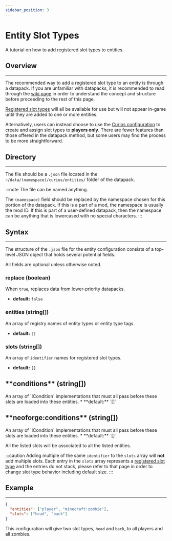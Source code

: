 ```yaml
---
sidebar_position: 3
---
```


# Entity Slot Types

A tutorial on how to add registered slot types to entities.

## Overview
---
The recommended way to add a registered slot type to an entity is through a datapack. If you are unfamiliar with
datapacks, it is recommended to read through the [wiki page](https://minecraft.fandom.com/wiki/Data_pack) in order to
understand the concept and structure before proceeding to the rest of this page.

[Registered slot types](slot-register.md) will all be available for use but will not appear in-game until they are
added to one or more entities.

Alternatively, users can instead choose to use the [Curios configuration](../configuration#slot-configuration) to create
and assign slot types to **players only**. There are fewer features than those offered in the datapack method, but some
users may find the process to be more straightforward.

## Directory
---
The file should be a `.json` file located in the `~/data/(namespace)/curios/entities/` folder of the datapack.

:::note
The file can be named anything.

The `(namespace)` field should be replaced by the namespace chosen for this portion of the datapack. If this is a part
of a mod, the namespace is usually the mod ID. If this is part of a user-defined datapack, then the namespace can be
anything that is lowercased with no special characters.
:::

## Syntax
---
The structure of the `.json` file for the entity configuration consists of a top-level JSON object that holds several
potential fields.

All fields are optional unless otherwise noted.

### **replace** (boolean)
When `true`, replaces data from lower-priority datapacks.
* **default:** `false`

### **entities** (string[])
An array of registry names of entity types or entity type tags.
* **default:** `[]`

### **slots** (string[])
An array of `identifier` names for registered slot types.
* **default:** `[]`

<Tabs groupId="modloader">
<TabItem value="forge" label="Forge" default>
<h2> **conditions** (string[]) </h2>
An array of `ICondition` implementations that must all pass before these slots are loaded into these entities.
* **default:** `[]`
</TabItem>
<TabItem value="neoforge-2" label="NeoForge 1.20.2+">
<h2> **neoforge:conditions** (string[]) </h2>
An array of `ICondition` implementations that must all pass before these slots are loaded into these entities.
* **default:** `[]`
</TabItem>
</Tabs>

All the listed slots will be associated to all the listed entities.

:::caution
Adding multiple of the same `identifier` to the `slots` array will **not** add multiple slots. Each entry in the `slots`
array represents a [registered slot type](slot-register.md) and the entries do not stack, please refer to that page in
order to change slot type behavior including default size.
:::

## Example
---
```json
{
  "entities": ["player", "minecraft:zombie"],
  "slots": ["head", "back"]
}
```
This configuration will give two slot types, `head` and `back`, to all players and all zombies.
  